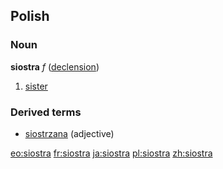 ==Polish==
===Noun===
'''siostra''' ''f'' ([[Wiktionary Appendix:Polish hard feminine noun declension|declension]])
# [[sister]]

===Derived terms===
* [[siostrzana]] (adjective)

[[eo:siostra]]
[[fr:siostra]]
[[ja:siostra]]
[[pl:siostra]]
[[zh:siostra]]